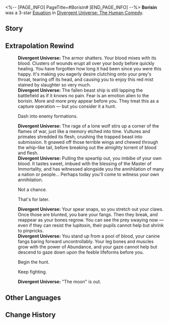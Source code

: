 <%-- [PAGE_INFO]
PageTitle=#Borisin#
[END_PAGE_INFO] --%>
{{Removed|Equation}}
{{Equation Infobox
|period   = The Human Comedy
|rarity   = 3
|path1    = Abundance*8
|path2    = Destruction*4
|effect   = Flower of Annihilation appears in the Action Order. When {{Trait|Dewdrop}} breaks, it will Charge Flower of Annihilation by {{Color|h|600%}} of the Dewdrop's charge. When Flower of Annihilation takes action, it deals Charge value + {{Color|h|1,200%}} of {{Trait|base DMG}} Fire DMG to all enemies. Every stack of {{Trait|Grit}} held by the team will additionally increase the DMG by {{Color|h|1.5%}}.
|mentions = Borisin
}}
'''Borisin''' was a 3-star [[Divergent Universe: The Human Comedy/Equatoins|Equation]] in [[Divergent Universe: The Human Comedy]].

==Story==
{{Description|The mechabeast's sharp fangs tear through the battlefield, its insatiable bloodlust and malevolence unmistakable, as it masticates the prey's bridge and devours the opponent's retaliation, shoving it down its throat. Roots made for ingestion peel away the weak skin, tracing its onslaught, as you valiantly leap into the heart of the enemy's ship. The blood thrumming in your veins drives you, and even the armor on your back seems to echo with vigor.<br /><br />Sharp fangs slice through throats, claws maul through armor, and the feeble primate trembles under the destruction of the Lupitoxin. You extinguish his life as easily as crushing an ant, and this bores you a little. Ignoring the relentless itch that is penetrating your skin, you hold a weapon that only a slave will use, inching closer to your scattered prey, your body swelling.<br /><br />The cycle of nature sees the weak surrender all to the wolves. Sipping on the blood of sheep, gnawing on bones and flesh, and draping on howling furs, the blades of war shall paint the lands in crimson red.}}
<!--
==Gameplay Notes==
* 
-->
==Extrapolation Rewind==
{{Dialogue Start}}
:'''Divergent Universe:''' The armor shatters. Your blood mixes with its blood. Clusters of wounds erupt all over your body before quickly healing. You have forgotten how long it had been since you were this happy. It's making you eagerly desire clutching onto your prey's throat, tearing off its head, and causing you to enjoy this red mist stained by slaughter so very much.
:'''Divergent Universe:''' The fallen beast ship is still lapping the battlefield as if it knows no pain. Fear is an emotion alien to the borisin. More and more prey appear before you. They treat this as a capture operation &mdash; but you consider it a hunt.
:{{DIcon|Arrow}} Dash into enemy formations.
:'''Divergent Universe:''' The rage of a lone wolf stirs up a corner of the flames of war, just like a memory etched into time. Vultures and primates shredded its flesh, crushing the trapped beast into submission. It gnawed off those terrible wings and chewed through the whip-like tail, before breaking out the almighty torrent of blood and flesh.
:'''Divergent Universe:''' Pulling the speartip out, you imbibe of your own blood. It tastes sweet, imbued with the blessing of the Master of Immortality, and has witnessed alongside you the annihilation of many a nation or people... Perhaps today you'll come to witness your own annihilation.
:{{DIcon|Arrow}} Not a chance.
:{{DIcon|Arrow}} That's for later.
:'''Divergent Universe:''' Your spear snaps, so you stretch out your claws. Once those are blunted, you bare your fangs. Then they break, and reappear as your bones regrow. You can see the prey swaying now &mdash; even if they can resist the lupitoxin, their pupils cannot help but shrink to pinpricks.
:'''Divergent Universe:''' You stand up from a pool of blood, your canine fangs baring forward uncontrollably. Your leg bones and muscles grow with the power of Abundance, and your gaze cannot help but descend to gaze down upon the feeble lifeforms before you.
:{{DIcon|Arrow}} Begin the hunt.
:{{DIcon|Arrow}} Keep fighting.
:'''Divergent Universe:''' "The moon" is out.
{{Dialogue End}}

==Other Languages==
{{Other Languages
|en   = Borisin
|zhs  = 步离人
|zht  = 步離人
|ja   = {{Rubi|歩離人|ほりじん}}
|ko   = 보리인
|es   = Borisin
|fr   = Borissien
|ru   = Борисинец
|th   = Borisin
|vi   = Người Boris
|de   = Borisin
|id   = Borisin
|pt   = Borisin
}}

==Change History==
{{Change History|2.3}}